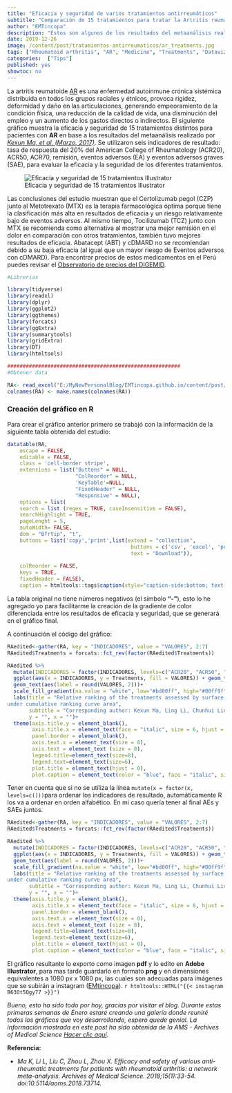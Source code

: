 ```yaml
---
title: "Eficacia y seguridad de varios tratamientos antirreumáticos"
subtitle: "Comparación de 15 tratamientos para tratar la Artritis reumatoide"
author: "EMTincopa"
description: "Estos son algunos de los resultados del metaanálisis realizado por investigadores de la Nanjing University of Chinese Medicine - China. También agrego una pequeña descripción del proceso de creación del gráfico."
date: 2019-12-26
image: /content/post/tratamientos-antirreumaticos/ar_treatments.jpg
tags: ["Rheumatoid arthritis", "AR", "Medicine", "Treatments", "Dataviz", "Science", "R", "Data", "Adobe", "Dataviz", "Illustrator", "China"]
categories:  ["Tips"]
published: yes
showtoc: no
---
```


La artritis reumatoide [AR](https://medlineplus.gov/spanish/rheumatoidarthritis.html) es una enfermedad autoinmune crónica sistémica distribuida en todos los grupos raciales y étnicos, provoca rigidez, deformidad y daño en las articulaciones, generando empeoramiento de la condición física, una reducción de la calidad de vida, una disminución del empleo y un aumento de los gastos directos o indirectos.
El siguiente gráfico muestra la eficacia y seguridad de 15 tratamientos distintos para pacientes con **AR** en base a los resultados del metaanálisis realizado por *[Kexun Ma, et al. (Marzo, 2017)](https://www.termedia.pl/Efficacy-and-safety-of-various-anti-rheumatic-treatments-for-patients-with-rheumatoid-arthritis-a-network-meta-analysis,19,31923,1,1.html)*. 
Se utilizaron seis indicadores de resultado: tasa de respuesta del 20% del American College of Rheumatology (ACR20), ACR50, ACR70, remisión, eventos adversos (EA) y eventos adversos graves (SAE), para evaluar la eficacia y la seguridad de los diferentes tratamientos.

![Eficacia y seguridad de 15 tratamientos Illustrator](E:/MyNewPersonalBlog/EMTincopa.github.io/content/post/tratamientos-antirreumaticos/AR_VERDE.png)

Las conclusiones del estudio muestran que el Certolizumab pegol (CZP) junto al Metotrexato (MTX) es la terapia farmacológica óptima porque tiene la clasificación más alta en resultados de eficacia y un riesgo relativamente bajo de eventos adversos. Al mismo tiempo, Tocilizumab (TCZ) junto con MTX se recomienda como alternativa al mostrar una mejor remisión en el dolor en comparación con otros tratamientos, también tuvo mejores resultados de eficacia. Abatacept (ABT) y cDMARD no se recomiendan debido a su baja eficacia (al igual que un mayor riesgo de Eventos adversos con cDMARD).
Para encontrar precios de estos medicamentos en el Perú puedes revisar el [Observatorio de precios del DIGEMID](http://observatorio.digemid.minsa.gob.pe/).

```r

#Librerias

library(tidyverse)
library(readxl)
library(dplyr)
library(ggplot2)
library(ggthemes)
library(forcats)
library(ggExtra)
library(summarytools)
library(gridExtra)
library(DT)
library(htmltools)

########################################################
#Obtener data

RA<- read_excel("E:/MyNewPersonalBlog/EMTincopa.github.io/content/post/tratamientos-antirreumaticos/tabla_V.xlsx", sheet=1)
colnames(RA) <- make.names(colnames(RA))
```

### Creación del gráfico en R

Para crear el gráfico anterior primero se trabajó con la información de la siguiente tabla obtenida del estudio:

```r

datatable(RA,
    escape = FALSE,
    editable = FALSE, 
    class = 'cell-border stripe',
    extensions = list("Buttons" = NULL,
                      "ColReorder" = NULL,
                      'KeyTable'=NULL,
                      "FixedHeader" = NULL,
                      "Responsive" = NULL),
    options = list(
    search = list (regex = TRUE, caseInsensitive = FALSE),
    searchHighlight = TRUE,
    pageLenght = 5,
    autoWidth= FALSE,
    dom = "Bfrtip", "t",
    buttons = list('copy','print',list(extend = "collection", 
                                        buttons = c('csv', 'excel', 'pdf'),
                                        text = "Download")), 
    
    colReorder = FALSE,
    keys = TRUE,
    fixedHeader = FALSE), 
    caption = htmltools::tags$caption(style="caption-side:bottom; text-align:left;", "Nota:", htmltools::em("Tabla V - Relative ranking of the treatments assessed by surface under cumulative ranking curve area.")))
```

La tabla original no tiene números negativos (el símbolo **"-"**), esto lo he agregado yo para facilitarme la creación de la gradiente de color diferenciada entre los resultados de eficacia y seguridad, que se generará en el gráfico final.

A continuación el código del gráfico:

```r
RAedited<-gather(RA, key = "INDICADORES", value = "VALORES", 2:7)
RAedited$Treatments = forcats::fct_rev(factor(RAedited$Treatments))

RAedited %>%
  mutate(INDICADORES = factor(INDICADORES, levels=c("ACR20", "ACR50", "ACR70", "Remission", "AEs", "SAEs")))%>%
  ggplot(aes(x = INDICADORES, y = Treatments, fill = VALORES)) + geom_tile()+
  geom_text(aes(label = round(VALORES, 2)))+
  scale_fill_gradient(na.value = "white", low="#bd00ff", high="#00ff9f", guide="colorbar")+
  labs(title = "Relative ranking of the treatments assessed by surface 
under cumulative ranking curve area",
       subtitle = "Corresponding author: Kexun Ma, Ling Li, Chunhui Liu, Lingling Zhou, Xueping Zhou",
       y = "", x = "")+
  theme(axis.title.y = element_blank(),
        axis.title.x = element_text(face = "italic", size = 6, hjust = 0),
        panel.border = element_blank(),
        axis.text.x = element_text(size = 8),
        axis.text = element_text (size = 8),
        legend.title=element_text(size=8),
        legend.text=element_text(size=6),
        plot.title = element_text(hjust = 0),
        plot.caption = element_text(color = "blue", face = "italic", size = 7))
```

Tener en cuenta que si no se utiliza la línea `mutate(x = factor(x, levels=c()))`para ordenar los indicadores de resultado, automáticamente R los va a ordenar en orden alfabético. En mi caso quería tener al final AEs y SAEs juntos. 

```r
RAedited<-gather(RA, key = "INDICADORES", value = "VALORES", 2:7)
RAedited$Treatments = forcats::fct_rev(factor(RAedited$Treatments))

RAedited %>%
  mutate(INDICADORES = factor(INDICADORES, levels=c("ACR20", "ACR50", "ACR70", "Remission", "AEs", "SAEs")))%>%
  ggplot(aes(x = INDICADORES, y = Treatments, fill = VALORES)) + geom_tile()+
  geom_text(aes(label = round(VALORES, 2)))+
  scale_fill_gradient(na.value = "white", low="#bd00ff", high="#00ff9f", guide="colorbar")+
  labs(title = "Relative ranking of the treatments assessed by surface 
under cumulative ranking curve area",
       subtitle = "Corresponding author: Kexun Ma, Ling Li, Chunhui Liu, Lingling Zhou, Xueping Zhou",
       y = "", x = "")+
  theme(axis.title.y = element_blank(),
        axis.title.x = element_text(face = "italic", size = 6, hjust = 0),
        panel.border = element_blank(),
        axis.text.x = element_text(size = 8),
        axis.text = element_text (size = 8),
        legend.title=element_text(size=8),
        legend.text=element_text(size=6),
        plot.title = element_text(hjust = 0),
        plot.caption = element_text(color = "blue", face = "italic", size = 7))
```

El gráfico resultante lo exporto como imagen **pdf** y lo edito en **Adobe Illustrator**, para mas tarde guardarlo en formato **png** y en dimensiones equivalentes a 1080 px x 1080 px, las cuales son adecuadas para imágenes que se subirán a instagram ([EMtincopa](https://www.instagram.com/emtincopa/)).
`r htmltools::HTML("{{< instagram B63Ot5Qgy77 >}}")`

*Bueno, esto ha sido todo por hoy, gracias por visitar el blog. Durante estas primeras semanas de Enero estaré creando una galería donde reuniré todos los gráficos que voy desarrollando, espero quede genial.*
*La información mostrada en este post ha sido obtenida de la AMS - Archives of Medical Science [Hacer clic aquí](https://www.termedia.pl/en).*


**Referencia:**

*  *Ma K, Li L, Liu C, Zhou L, Zhou X. Efficacy and safety of various anti-rheumatic treatments for patients with rheumatoid arthritis: a network meta-analysis. Archives of Medical Science. 2018;15(1):33-54. doi:10.5114/aoms.2018.73714.*
